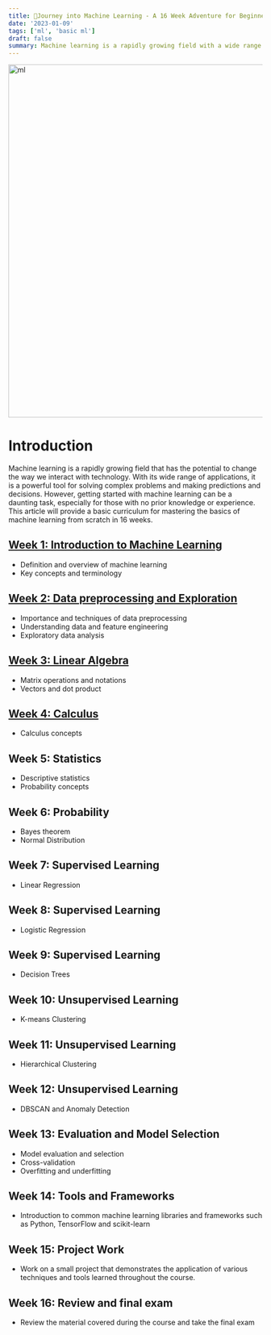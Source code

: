 ```yaml
---
title: 📘Journey into Machine Learning - A 16 Week Adventure for Beginners
date: '2023-01-09'
tags: ['ml', 'basic ml']
draft: false
summary: Machine learning is a rapidly growing field with a wide range of applications, from self-driving cars to personalizing recommendations on streaming platforms. If you want to master machine learning, it's important to have a strong foundation in the fundamental concepts.
---
```


<div className="grid place-items-center">
  <img
    className="inline rounded-lg"
    src="https://i.pinimg.com/originals/c3/2a/9c/c32a9c330e742d3e7eec31695d7059d5.gif"
    alt="ml"
    width="700"
    height="700"
  />
</div>

# Introduction
Machine learning is a rapidly growing field that has the potential to change the way we interact with technology. With its wide range of applications, it is a powerful tool for solving complex problems and making predictions and decisions. However, getting started with machine learning can be a daunting task, especially for those with no prior knowledge or experience. This article will provide a basic curriculum for mastering the basics of machine learning from scratch in 16 weeks.

## [Week 1: Introduction to Machine Learning](https://www.fiqlab.dev/blog/week_1_basic_ml)
- Definition and overview of machine learning
- Key concepts and terminology

## [Week 2: Data preprocessing and Exploration](https://www.fiqlab.dev/blog/week_2_basic_ml)
- Importance and techniques of data preprocessing
- Understanding data and feature engineering
- Exploratory data analysis

## [Week 3: Linear Algebra](https://www.fiqlab.dev/blog/week_3_basic_ml)
- Matrix operations and notations
- Vectors and dot product

## [Week 4: Calculus](https://www.fiqlab.dev/blog/week_3_basic_ml)
- Calculus concepts

## Week 5: Statistics
- Descriptive statistics
- Probability concepts

## Week 6: Probability
- Bayes theorem
- Normal Distribution

## Week 7: Supervised Learning
- Linear Regression

## Week 8: Supervised Learning
- Logistic Regression

## Week 9: Supervised Learning
- Decision Trees

## Week 10: Unsupervised Learning
- K-means Clustering

## Week 11: Unsupervised Learning
- Hierarchical Clustering

## Week 12: Unsupervised Learning
- DBSCAN and Anomaly Detection

## Week 13: Evaluation and Model Selection
- Model evaluation and selection
- Cross-validation
- Overfitting and underfitting

## Week 14: Tools and Frameworks
- Introduction to common machine learning libraries and frameworks such as Python, TensorFlow and scikit-learn

## Week 15: Project Work
- Work on a small project that demonstrates the application of various techniques and tools learned throughout the course.

## Week 16: Review and final exam
- Review the material covered during the course and take the final exam
